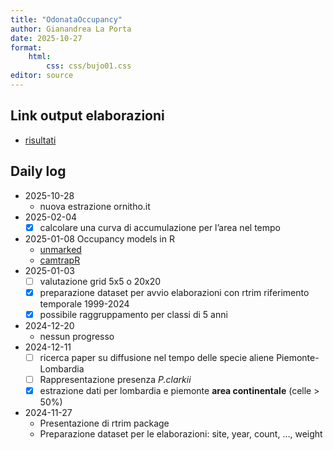 ```yaml
---
title: "OdonataOccupancy"
author: Gianandrea La Porta
date: 2025-10-27
format: 
    html:
        css: css/bujo01.css
editor: source
---
```

## Link output elaborazioni

  - [risultati](https://bioglp.github.io/000.odonataOccupancy/000.odonataOccupancy.html)
  
## Daily log

* 2025-10-28
    - nuova estrazione ornitho.it
    
* 2025-02-04
    - [x] calcolare una curva di accumulazione per l'area nel tempo

* 2025-01-08
Occupancy models in R
    - [unmarked](https://cran.r-project.org/web/packages/unmarked/vignettes/colext.html)
    - [camtrapR](https://cran.r-project.org/web/packages/camtrapR/vignettes/camtrapr5.html)

* 2025-01-03
    - [ ] valutazione grid 5x5 o 20x20
    - [x] preparazione dataset per avvio elaborazioni con rtrim riferimento temporale 1999-2024
    - [x] possibile raggruppamento per classi di 5 anni

* 2024-12-20
    - nessun progresso

* 2024-12-11
    - [ ] ricerca paper su diffusione nel tempo delle specie aliene Piemonte-Lombardia
    - [ ] Rappresentazione presenza *P.clarkii*
    - [x] estrazione dati per lombardia e piemonte **area continentale** (celle > 50%)

* 2024-11-27
    - Presentazione di rtrim package
    - Preparazione dataset per le elaborazioni: site, year, count, …, weight